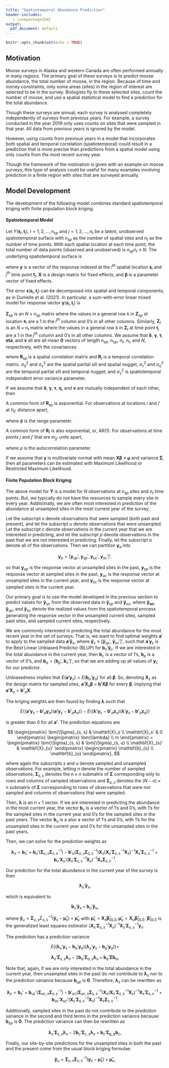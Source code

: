 ```yaml
---
title: "Spatiotemporal Abundance Prediction"
header-includes:
   - \usepackage{bm} 
output:
  pdf_document: default
---
```


```r
knitr::opts_chunk$set(echo = TRUE)
```

<!-- Reference: <http://faculty.missouri.edu/~wiklec/ST_3_wikle_Boston_Descriptive.pdf> -->

## Motivation

Moose surveys in Alaska and western Canada are often performed annually in many regions. The primary goal of these surveys is to predict moose abundance, the total number of moose, in the region. Because of time and money constraints, only some areas (sites) in the region of interest are selected to be in the survey. Biologists fly to these selected sites, count the number of moose, and use a spatial statistical model to find a prediction for the total abundance.

Though these surveys are annual, each survey is analysed completely independently of surveys from previous years. For example, a survey conducted in the year 2019 only uses counts on sites that were sampled in that year. All data from previous years is ignored by the model.

However, using counts from previous years in a model that incorporates both spatial and temporal correlation (spatiotemporal) could result in a prediction that is more precise than predictions from a spatial model using only counts from the most recent survey year. 

Though the framework of the motivation is given with an example on moose surveys, this type of analysis could be useful for many examples involving prediction in a finite region with sites that are surveyed annually.

## Model Development

The development of the following model combines standard spatiotemporal kriging with finite population block kriging. 

#### Spatiotemporal Model

Let $Y(\mathbf{s}_{i}, \mathbf{t}_j)$, $i = 1, 2, \ldots, n_{sp}$ and $j = 1, 2, \ldots, n_{t}$ be a latent, unobserved spatiotemporal surface with $n_{sp}$ as the number of spatial sites and $n_t$ as the number of time points. With each spatial location at each time point, the total number of data points (observed and unobserved) is $n_{sp}n_{t} \equiv N$. The underlying spatiotemporal surface is

\begin{equation}
\mathbf{y}(\mathbf{s}_{i}, \mathbf{t}_j) = \mathbf{X} \bm{\beta} + \bm{\epsilon}(\mathbf{s}_{i}, \mathbf{t}_j),
\end{equation}

where $\mathbf{y}$ is a vector of the response indexed at the $i^{th}$ spatial location $\mathbf{s}_{i}$ and $j^{th}$ time point $\mathbf{t}_j$, $\mathbf{X}$ is a design matrix for fixed effects, and $\bm{\beta}$ is a parameter vector of fixed effects. 

The error $\bm{\epsilon}(\mathbf{s}_{i}, \mathbf{t}_j)$ can be decomposed into spatial and temporal components, as in Dumelle et al. (2021). In particular, a sum-with-error linear mixed model for response vector $\mathbf{y}(\mathbf{s}_{i}, \mathbf{t}_j)$ is

\begin{equation}
\mathbf{y}(\mathbf{s}_{i}, \mathbf{t}_j) = \mathbf{X} \bm{\beta} + \mathbf{Z}_{sp} \bm{\delta} + \mathbf{Z}_{sp} \bm{\gamma} + \mathbf{Z}_t \bm{\tau} + \mathbf{Z}_t \bm{\eta} + \bm{\nu}.
\end{equation}

$\mathbf{Z}_{sp}$ is an $N \times n_{sp}$ matrix where the values in a general row $k$ in $\mathbf{Z}_{sp}$ at location $\mathbf{s}_{i}$ are a $1$ in the $i^{th}$ column and 0's in all other columns. Similarly, $\mathbf{Z}_t$ is an $N \times n_{t}$ matrix where the values in a general row $k$ in $\mathbf{Z}_t$ at time point $\mathbf{t}_j$ are a $1$ in the $j^{th}$ column and 0's in all other columns. We assume that $\bm{\delta}$, $\bm{\gamma}$, $\bm{\tau}$, $\bm{eta}$, and $\bm{\nu}$ all are all mean $\mathbf{0}$ vectors of length $n_{sp}$, $n_{sp}$, $n_t$, $n_t$, and $N$, respectively, with the covariances

\begin{align*}
cov(\bm{\delta}) &= \sigma^2_{\delta} \mathbf{R}_{sp} \\
cov(\bm{\gamma}) &= \sigma^2_{\gamma} \mathbf{I}_{sp} \\
cov(\bm{\tau}) &= \sigma^2_{\tau} \mathbf{R}_t \\
cov(\bm{\eta}) &= \sigma^2_{\eta} \mathbf{I}_t \\
cov(\bm{\nu}) &= \sigma^2_{\nu} \mathbf{I}_N,
\end{align*}

where $\mathbf{R}_{sp}$ is a spatial correlation matrix and $\mathbf{R}_t$ is a temporal correlation matrix. $\sigma^2_{\delta}$ and $\sigma^2_{\gamma}$ are the spatial partial sill and spatial nugget, $\sigma^2_{\tau}$ and $\sigma^2_{\eta}$ are the temporal partial sill and temporal nugget, and $\sigma^2_{\nu}$ is spatiotemporal independent error variance parameter.

If we assume that $\bm{\delta}$, $\bm{\gamma}$, $\bm{\tau}$, $\bm{\eta}$, and $\bm{\nu}$ are mutually independent of each other, then 

\begin{equation}
var(\mathbf{y}) \equiv \bm{\Sigma} = \sigma^2_{\delta} \mathbf{Z}_{sp} \mathbf{R}_{sp} \mathbf{Z}_{sp}' + \sigma^2_{\gamma} \mathbf{Z}_{sp} \mathbf{I}_{sp} \mathbf{Z}_{sp}' + \sigma^2_{\tau} \mathbf{Z}_t \mathbf{R}_t \mathbf{Z}_t'+ \sigma^2_{\eta} \mathbf{Z}_t \mathbf{I}_t \mathbf{Z}_t' + \sigma^2_{\nu} \mathbf{I}_N.
\end{equation}

A common form of $\mathbf{R}_{sp}$ is exponential. For observations at locations $i$ and $i'$ at $h_{ii'}$ distance apart,

\begin{equation}
\mathbf{R}_{sp, ii'} = \text{exp}(-h_{ii'} / \phi),
\end{equation}

where $\phi$ is the range parameter.

A common form of $\mathbf{R}_t$ is also exponential, or, AR(1). For observations at time points $j$ and $j'$ that are $m_{jj'}$ units apart,

\begin{equation}
\mathbf{R}_{t, jj'} = \text{exp}(-m_{jj'} / \rho),
\end{equation}

where $\rho$ is the autocorrelation parameter.

If we assume that $\mathbf{y}$ is multivariate normal with mean $\mathbf{X} \bm{\beta} \equiv \bm{\mu}$ and variance $\bm{\Sigma}$, then all parameters can be estimated with Maximum Likelihood or Restricted Maximum Likelihood.

#### Finite Population Block Kriging

The above model for $\mathbf{Y}$ is a model for $N$ observations at $n_{sp}$ sites and $n_t$ time points. But, we typically do not have the resources to sample every site in every year. Additionally, we are often most interested in prediction of the abundance at unsampled sites in the most current year of the survey.

Let the subscript $s$ denote observations that were sampled (both past and present), and let the subscript $u$ denote observations that were unsampled. Let the subscript $c$ denote observations in the current year that we are interested in predicting, and let the subscript $p$ denote observations in the past that we are not interested in predicting. Finally, let the subscript $a$ denote all of the observations. Then we can partition $\mathbf{y}_a$ into 

$$
\mathbf{y}_a = [\mathbf{y}_{up}', \mathbf{y}_{sp}', \mathbf{y}_{uc}', \mathbf{y}_{sc}']'.
$$

so that $\mathbf{y}_{up}$ is the response vector at unsampled sites in the past, $\mathbf{y}_{sp}$ is the response vector at sampled sites in the past, $\mathbf{y}_{uc}$ is the response vector at unsampled sites in the current year, and $\mathbf{y}_{sc}$ is the response vector at sampled sites in the current year.

Our primary goal is to use the model developed in the previous section to predict values for $\mathbf{\tilde{y}}_{uc}$ from the observed data in $\mathbf{\tilde{y}}_{sp}$ and $\mathbf{\tilde{y}}_{sc}$, where $\mathbf{\tilde{y}_{uc}}$, $\mathbf{\tilde{y}}_{sp}$, and $\mathbf{\tilde{y}}_{sc}$ denote the realized values from the spatiotemporal process generating the response vector in the unsampled current sites, sampled past sites, and sampled current sites, respectively. 

We are commonly interested in predicting the total abundance for the most recent year in the set of surveys. That is, we want to find optimal weights $\mathbf{a}'$ to apply to the sampled data $\mathbf{a}' \mathbf{\tilde{y}}_s$, where  $\mathbf{\tilde{y}}_s \equiv [\mathbf{\tilde{y}}_{sp}', \mathbf{\tilde{y}}_{sc}']'$, such that $\mathbf{a}' \mathbf{y}_s$ is the Best Linear Unbiased Predictor (BLUP) for $\mathbf{b}_c' \mathbf{\tilde{y}}_c$. If we are interested in the total abundance in the current year, then $\mathbf{b}_c$ is a vector of 1's, $\mathbf{b}_p$ is a vector of 0's, and $\mathbf{b}_a = [\mathbf{b}_p', \mathbf{b}_c']'$, so that we are adding up all values of $\mathbf{y}_c$ for our predictor. 

Unbiasedness implies that $E(\mathbf{a'}\mathbf{y}_s) = E(\mathbf{b}_a'\mathbf{y}_a)$ for all $\bm{\beta}$. So, denoting $\mathbf{X}_s$ as the design matrix for sampled sites, $\mathbf{a'} \mathbf{X}_s \bm{\beta}$ = $\mathbf{b'} \mathbf{X} \bm{\beta}$ for every $\bm{\beta}$, implying that $\mathbf{a'} \mathbf{X}_s = \mathbf{b'}_a \mathbf{X}$.

The kriging weights are then found by finding $\bm{\lambda}$ such that

$$
E\{(\mathbf{a'}\mathbf{y}_s - \mathbf{b'}_a \mathbf{y}_a)(\mathbf{a'}\mathbf{y}_s - \mathbf{b'}_a \mathbf{z}_a)\} - E\{(\bm{\lambda'}\mathbf{y}_s - \mathbf{b'}_a \mathbf{z}_a)(\bm{\lambda}'\mathbf{y}_s - \mathbf{b'}_a \mathbf{z}_a)\}
$$

is greater than 0 for all $\mathbf{a'}$. The prediction equations are

$$
\begin{pmatrix}
\bm{\Sigma}_{s, s} & \mathbf{X}_s \\
\mathbf{X}_s' & 0
\end{pmatrix} 
\begin{pmatrix}
\bm{\lambda} \\
m
\end{pmatrix} = 
\begin{pmatrix}
\bm{\Sigma}_{s, s} & \bm{\Sigma}_{s, u} \\
\mathbf{X}_{s}' & \mathbf{X}_{u}'
\end{pmatrix} 
\begin{pmatrix}
\mathbf{b}_{s} \\
\mathbf{b}_{u}
\end{pmatrix},
$$

where again the subscripts $s$ and $u$ denote sampled and unsampled observations. For example, letting $n$ denote the number of sampled observations, $\bm{\Sigma}_{s, s}$ denotes the $n \times n$ submatrix of $\bm{\Sigma}$ corresponding only to rows and columns of sampled observations and $\bm{\Sigma}_{u, s}$ denotes the $(N - n) \times n$ submatrix of $\bm{\Sigma}$ corresponding to rows of observations that were not sampled and columns of observations that were sampled.

Then, $\bm{\lambda}$ is an $n \times 1$ vector. If we are interested in predicting the abundance in the most current year, the vector $\mathbf{b}_{s}$ is a vector of 1's and 0's, with 1's for the sampled sites in the current year and 0's for the sampled sites in the past years. The vector $\mathbf{b}_u$ is a also a vector of 1's and 0's, with 1's for the unsampled sites in the current year and 0's for the unsampled sites in the past years.

Then, we can solve for the prediction weights as

$$
\bm{\lambda}_s = \mathbf{b}_{s}' + \mathbf{b}_{u}' (\bm{\Sigma}_{u, s}\bm{\Sigma}_{s, s}^{-1}) - \mathbf{b}'_{u}(\bm{\Sigma}_{u, s} \bm{\Sigma}_{s, s}^{-1})\mathbf{X}_s(\mathbf{X}_s'\bm{\Sigma}_{s, s}^{-1}\mathbf{X}_s)^{-1}\mathbf{X}_s'\bm{\Sigma}_{s, s}^{-1} + \mathbf{b}_{u}' \mathbf{X}_{u}'(\mathbf{X}_s'\bm{\Sigma}_{s, s}^{-1}\mathbf{X}_s)^{-1}\mathbf{X}_s \bm{\Sigma}_{s, s}^{-1}.
$$

Our prediction for the total abundance in the current year of the survey is then

$$
\bm{\lambda}_s' \mathbf{\tilde{y}}_s,
$$

which is equivalent to 

$$
\mathbf{b}_{s}'\mathbf{\tilde{y}}_{s} + \mathbf{b}_{u}' \mathbf{\hat{y}}_{u},
$$

where $\mathbf{\hat{y}}_{u} = \bm{\Sigma}_{u, s} \Sigma_{s, s}^{-1} (\mathbf{\tilde{y}}_s - \bm{\hat{\mu}}_s) + \bm{\hat{\mu}}_u$ with $\bm{\hat{\mu}}_s = \mathbf{X}_s \bm{\hat{\beta}}_{GLS}, \bm{\hat{\mu}}_u = \mathbf{X}_u \bm{\hat{\beta}}_{GLS}$. $\bm{\hat{\beta}}_{GLS}$ is the generalized least squares estimator $(\mathbf{X}_s' \bm{\Sigma}_{s, s}^{-1} \mathbf{X}_s)^{-1} \mathbf{X}_s' \bm{\Sigma}_{s, s}^{-1} \mathbf{y}_s$.

The prediction has a prediction variance

$$
E((\bm{\lambda}_s'\mathbf{y}_s - \mathbf{b}_a'\mathbf{y}_a)(\bm{\lambda}_s'\mathbf{y}_s - \mathbf{b}_a'\mathbf{y}_a)) =
$$

$$
\bm{\lambda}_s'\bm{\Sigma}_{s, s}\bm{\lambda}_s - 2 \mathbf{b}_a' \bm{\Sigma}_{a ,s} \bm{\lambda}_s + \mathbf{b}_a' \bm{\Sigma}\mathbf{b}_a,
$$

Note that, again, if we are only interested in the total abundance in the current year, then unsampled sites in the past do not contribute to $\bm{\lambda}_s$ nor to the prediction variance because $\mathbf{b}_{up}$ is $\mathbf{0}$. Therefore, $\bm{\lambda}_s$ can be rewritten as

$$
\bm{\lambda}_s = \mathbf{b}_{s}' + \mathbf{b}_{uc}' (\bm{\Sigma}_{uc, s}\bm{\Sigma}_{s, s}^{-1}) - \mathbf{b}'_{uc}(\bm{\Sigma}_{uc, s} \bm{\Sigma}_{s, s}^{-1})\mathbf{X}_s(\mathbf{X}_s'\bm{\Sigma}_{s, s}^{-1}\mathbf{X}_s)^{-1}\mathbf{X}_s'\bm{\Sigma}_{s, s}^{-1} + \mathbf{b}_{uc}' \mathbf{X}_{uc}'(\mathbf{X}_s'\bm{\Sigma}_{s, s}^{-1}\mathbf{X}_s)^{-1}\mathbf{X}_s \bm{\Sigma}_{s, s}^{-1}.
$$

Additionally, sampled sites in the past do not contribute to the prediction variance in the second and third terms in the prediction variance because $\mathbf{b}_{sp}$ is $\mathbf{0}$. The prediction variance can then be rewritten as

$$
\bm{\lambda}_s'\bm{\Sigma}_{s, s}\bm{\lambda}_s - 2 \mathbf{b}_{c}' \bm{\Sigma}_{c, s} \bm{\lambda}_s + \mathbf{b}_{c}' \bm{\Sigma_{c, c}} \mathbf{b}_{c},
$$


Finally, our site-by-site predictions for the unsampled sites in both the past and the present come from the usual block kriging formulae:

$$
\mathbf{\hat{y}}_{u} = \bm{\Sigma}_{u, s} \bm{\Sigma}_{s, s}^{-1}(\mathbf{y}_s - \bm{\hat{\mu}}_s) + \bm{\hat{\mu}}_{u},
$$





